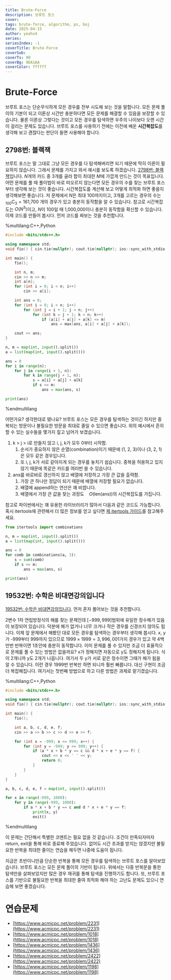 ```yaml
---
title: Brute-Force
description: 브루트 포스
cover:
tags: brute-force, algorithm, ps, boj
date: 2025-04-15
author: yeahx4
series: 
seriesIndex: -1
coverTitle: Brute-Force
coverSub: 
coverTs: 90
coverBg: 9DA1AA
coverColor: ffffff
---
```


# Brute-Force

브루트 포스는 단순무식하게 모든 경우를 전부 시도해 보는 것을 말합니다. 모든 문제 풀이의 기본이 되고 이론상 시간만 충분하다면 모든 문제를 해결할 수 있음을 보장할 수 있습니다. 물론 이론상 그렇다는 것이고 모든 경우를 탐색하면 우주의 나이보다 오랜 시간이 걸리는 문제도 있습니다. 브루트 포스를 사용하기 전에는 이전에 배운 **시간복잡도**를 생각해 보고 괜찮다는 판단이 들면 사용해야 합니다.

## 2798번: 블랙잭

브루트 포스는 말 그대로 그냥 모든 경우를 다 탐색해버리면 되기 때문에 딱히 이론이 필요하지 않습니다. 그래서 문제를 가지고 와서 예시를 보도록 하겠습니다. [2798번: 블랙잭](https://www.acmicpc.net/problem/2798)입니다. $N$개의 카드 중 3개를 골라 합이 최대한 $M$에 가깝게 만드는 것이 목표입니다. 어떤 문제를 풀 때 풀이법이 바로 떠오르지 않는다면 모든 경우의 수를 찾는 브루트 포스부터 생각해 보는 것이 좋습니다. 시간복잡도를 계산해 보고 어떻게 최적화 하면 좋을지 생각해보면 좋습니다. 저 문제에서 $N$은 최대 100까지이고, 3개를 고르는 경우의 수는 $_{100}\mathrm{C}_{3} = \text{161,700}$ 개의 경우가 있고 충분히 동작함을 알 수 있습니다. 참고로 시간복잡도는 $O(N^3)$이고, $N$이 100일 때 1,000,000이니 충분히 동작함을 확신할 수 있습니다. 이제 코드를 만들어 봅시다.
먼저 코드를 짜보는 것을 추천합니다.

%multilang:C++,Python
```cpp
#include <bits/stdc++.h>

using namespace std;
void fio() { cin.tie(nullptr); cout.tie(nullptr); ios::sync_with_stdio(false); }

int main() {
    fio();

    int n, m;
    cin >> n >> m;
    int a[n];
    for (int i = 0; i < n; i++)
        cin >> a[i];

    int ans = 0;
    for (int i = 0; i < n; i++)
        for (int j = i + 1; j < n; j++)
            for (int k = j + 1; k < n; k++)
                if (a[i] + a[j] + a[k] <= m)
                    ans = max(ans, a[i] + a[j] + a[k]);

    cout << ans;
}

```

```python
n, m = map(int, input().split())
a = list(map(int, input().split()))

ans = 0
for i in range(n):
    for j in range(i + 1, n):
        for k in range(j + 1, n):
            s = a[i] + a[j] + a[k]
            if s <= m:
                ans = max(ans, s)

print(ans)
```
%endmultilang

어떤가요? 생각한대로 됐나요? 브루트 포스는 모든 경우를 탐색하는 것이긴 하지만 중복되는 방문이나 불필요한 방문을 최대로 줄일 수 있으면 좋습니다. 위의 예시에서 흔히 할 수 있는 실수들을 몇가지 짚고 넘어가 보겠습니다.

1. k > j > i로 만들지 않고 i, j, k가 모두 0부터 시작함.
   1. 순서가 중요하지 않은 순열(combination)이기 때문에 (1, 2, 3)이나 (3, 2, 1)은 모두 같은 경우입니다.
   2. 또 i, j, k가 서로 같아지게 되는 경우를 놓치기 쉽습니다. 중복을 허용하고 있지 않기 때문에 똑같은 카드를 여러번 쓸 수 있습니다.
2. ans를 바로바로 갱신하지 않고 배열에 저장하고 가장 큰 값을 출력함.
   1. 가장 큰 하나만 정답이 되기 때문에 배열에 저장할 필요가 없습니다.
   2. 배열에 append하는 연산은 꽤 비쌉니다.
   3. 배열에서 가장 큰 값을 찾는 과정도 $\,\,\,\,\,O(\text{len}(\text{ans}))$의 시간복잡도를 가집니다.

참고로 파이썬에서는 꽤 유용한 라이브러리가 많아서 다음과 같은 코드도 가능합니다. 혹시 itertools에 관련해서 더 많은 정보를 얻고 싶다면 [제 itertools 가이드](https://post.yeahx4.me/posts/python/itertools)를 참고해주세요.

```python
from itertools import combinations

n, m = map(int, input().split())
a = list(map(int, input().split()))

ans = 0
for comb in combinations(a, 3):
    s = sum(comb)
    if s <= m:
        ans = max(ans, s)

print(ans)
```





## 19532번: 수학은 비대면강의입니다

[19532번: 수학은 비대면강의입니다](https://www.acmicpc.net/problem/19532). 먼저 혼자 풀어보는 것을 추천합니다.

2변수 1차 연립방정식의 해를 찾는 문제인데 $[-999, 999]$범위에 유일한 정수해가 있음이 보장되어 있습니다. 덕분에 해가 없거나 너무 크거나 작은 경우를 신경쓰지 않아도 됩니다. 이제 앞 문제에서 해봤던 대로 모든 경우를 탐색하는 경우부터 생각해 봅시다. x, y가 -999부터 999까지 있으므로 $1999 \times 1999 = 3,996,001$가지 경우가 있고 약 4백만번 반복이면 1초안에 충분히 동작합니다. 이미 문제를 풀 수 있지만 조금 더 효율적으로 문제를 풀 수 있는 방법은 없을까요? x가 정해지면 자동으로 y도 정해지게 됩니다. 식이 2개니까 y도 2개가 나옵니다. 여기서 두 y가 서로 같은 정수이면 그때가 해가 됨을 알 수 있습니다. 이런 경우 1999번 반복만 하면 되니까 훨씬 빠릅니다. 대신 구현이 조금 더 복잡해집니다. 여기서는 첫번째 방법으로 하고 다른 방법은 과제로 맡기겠습니다.

%multilang:C++,Python
```cpp
#include <bits/stdc++.h>

using namespace std;
void fio() { cin.tie(nullptr); cout.tie(nullptr); ios::sync_with_stdio(false); }

int main() {
    fio();

    int a, b, c, d, e, f;
    cin >> a >> b >> c >> d >> e >> f;

    for (int x = -999; x <= 999; x++) {
        for (int y = -999; y <= 999; y++) {
            if (a * x + b * y == c && d * x + e * y == f) {
                cout << x << ' ' << y;
                return 0;
            }
        }
    }
}
```

```python
a, b, c, d, e, f = map(int, input().split())

for x in range(-999, 1000):
    for y in range(-999, 1000):
        if a * x + b * y == c and d * x + e * y == f:
            print(x, y)
            exit()
```
%endmultilang

이 문제는 간단해서 특별한 코멘트는 필요 없을 것 같습니다. 조건이 만족되자마자 return, exit을 통해 바로 종료해 주었습니다. 없어도 시간 초과를 받지는 않겠지만 불필요한 반복을 최대한 줄이는 연습을 해두면 나중에 도움이 됩니다.

지금은 초반이니만큼 단순한 반복을 통해 모든 경우를 탐색하는 브루트 포스를 알아보았습니다. 브루트 포스는 모든 문제 풀이의 기반이 됩니다. 위에서는 다중 반복문을 통한 탐색만을 살펴보았지만 많은 경우 재귀를 통해 탐색을 진행하기도 합니다. 또, 브루트 포스를 기반으로 불필요한 반복을 최대한 줄여 최적화 해야 하는 고난도 문제도 있으니 연습해 보면 좋겠습니다.



# 연습문제

- [https://www.acmicpc.net/problem/2231](https://www.acmicpc.net/problem/2231)
- [https://www.acmicpc.net/problem/1018](https://www.acmicpc.net/problem/1018)
- [https://www.acmicpc.net/problem/1436](https://www.acmicpc.net/problem/1436)
- [https://www.acmicpc.net/problem/2422](https://www.acmicpc.net/problem/2422)
- [https://www.acmicpc.net/problem/1198](https://www.acmicpc.net/problem/1198)
